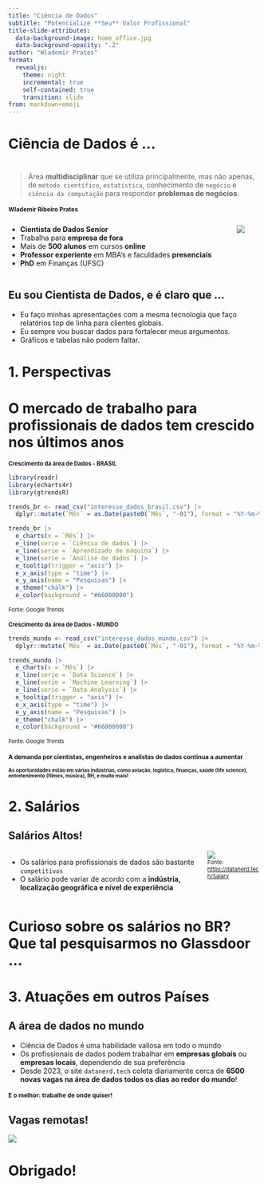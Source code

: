```yaml
---
title: "Ciência de Dados"
subtitle: "Potencialize **Seu** Valor Profissional"
title-slide-attributes:
  data-background-image: home_office.jpg
  data-background-opacity: ".2"
author: "Wlademir Prates"
format:
  revealjs: 
    theme: night
    incremental: true
    self-contained: true
    transition: slide
from: markdown+emoji
---
```


# Ciência de Dados é ... {background-image="secret.jpg" background-opacity=".2"}

#
> Área **multidisciplinar** que se utiliza principalmente, mas não apenas, de `método científico`, `estatística`, conhecimento de `negócio` e `ciência da computação` para responder **problemas de negócios**.

## Wlademir Ribeiro Prates {background-color="#000" style="font-size: 0.85em;"}

::: columns
:::: column
- **Cientista de Dados Senior**
- Trabalha para **empresa de fora**
- Mais de **500 alunos** em cursos **online**
- **Professor experiente** em MBA's e faculdades **presenciais**
- **PhD** em Finanças (UFSC)
::::

:::: column
![](wlad.jpeg)
::::

:::


## Eu sou Cientista de Dados, e é claro que ...

- Eu faço minhas apresentações com a mesma tecnologia que faço relatórios top de linha para clientes globais.
- Eu sempre vou buscar dados para fortalecer meus argumentos.
- Gráficos e tabelas não podem faltar.

# 1. Perspectivas {background-color="#141C33"}

# O mercado de trabalho para profissionais de dados tem crescido nos últimos anos

## Crescimento da área de Dados - BRASIL {style="font-size: 0.8em;"}

```r
library(readr)
library(echarts4r)
library(gtrendsR)

trends_br <- read_csv("interesse_dados_brasil.csv") |>
  dplyr::mutate(`Mês` = as.Date(paste0(`Mês`, "-01"), format = "%Y-%m-%d"))

trends_br |>
  e_charts(x = `Mês`) |>
  e_line(serie = `Ciência de dados`) |>
  e_line(serie = `Aprendizado de máquina`) |>
  e_line(serie = `Análise de dados`) |>
  e_tooltip(trigger = "axis") |> 
  e_x_axis(type = "time") |> 
  e_y_axis(name = "Pesquisas") |>
  e_theme("chalk") |>
  e_color(background = "#66000000")
```
<div style="font-size:11px;">Fonte: Google Trends</div>


## Crescimento da área de Dados - MUNDO {style="font-size: 0.8em;"}

```r
trends_mundo <- read_csv("interesse_dados_mundo.csv") |>
  dplyr::mutate(`Mês` = as.Date(paste0(`Mês`, "-01"), format = "%Y-%m-%d"))

trends_mundo |>
  e_charts(x = `Mês`) |>
  e_line(serie = `Data Science`) |>
  e_line(serie = `Machine Learning`) |>
  e_line(serie = `Data Analysis`) |>
  e_tooltip(trigger = "axis") |> 
  e_x_axis(type = "time") |> 
  e_y_axis(name = "Pesquisas") |>
  e_theme("chalk") |>
  e_color(background = "#66000000")
```
<div style="font-size:11px;">Fonte: Google Trends</div>


# A demanda por **cientistas**, **engenheiros** e **analistas** de dados continua a aumentar {background-image="trabalho_em_equipe.jpeg" background-opacity=".2" style="font-size: 0.85em;"}

# As oportunidades estão em várias indústrias, como aviação, logística, finanças, saúde (life science), entretenimento (filmes, música), RH, e muito mais! {style="font-size: 0.7em;"}

# 2. Salários {background-color="#141C33"}

## Salários Altos! {background-color="#141C33"}
::: columns

:::: column
- Os salários para profissionais de dados são bastante `competitivos`
- O salário pode variar de acordo com a **indústria, localização geográfica e nível de experiência**
::::

:::: column
![](data_nerd_salarios.png)
<div style="font-size:11px;">Fonte: <https://datanerd.tech/Salary></div>
::::

:::

# Curioso sobre os salários no BR? Que tal pesquisarmos no Glassdoor ...

# 3. Atuações em outros Países {background-color="#141C33"}

## A área de dados no mundo

- Ciência de Dados é uma habilidade valiosa em todo o mundo
- Os profissionais de dados podem trabalhar em **empresas globais** ou **empresas locais**, dependendo de sua preferência
- Desde 2023, o site `datanerd.tech` coleta diariamente cerca de **6500 novas vagas na área de dados todos os dias ao redor do mundo**!

# E o melhor: trabalhe de onde quiser! {background-image="trabalho_remoto.jpeg" background-opacity=".2" style="font-size: 0.85em;"}

## Vagas remotas!
![](vagas_dados.png){fig-align="center"}

# Obrigado!
